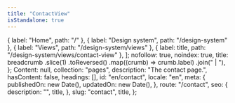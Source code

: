 ```yaml
---
title: "ContactView"
isStandalone: true
---
```


  { label: "Home", path: "/" },
  { label: "Design system", path: "/design-system" },
  { label: "Views", path: "/design-system/views" },
  { label: title, path: "/design-system/views/contact-view" },
];
  nofollow: true,
  noindex: true,
  title: breadcrumb
    .slice(1)
    .toReversed()
    .map((crumb) => crumb.label)
    .join(" | "),
};
  Content: null,
  collection: "pages",
  description: "The contact page.",
  hasContent: false,
  headings: [],
  id: "en/contact",
  locale: "en",
  meta: {
    publishedOn: new Date(),
    updatedOn: new Date(),
  },
  route: "/contact",
  seo: {
    description: "",
    title,
  },
  slug: "contact",
  title,
};

<ContactView breadcrumb={breadcrumb} entry={fakePage} seo={seo} />
